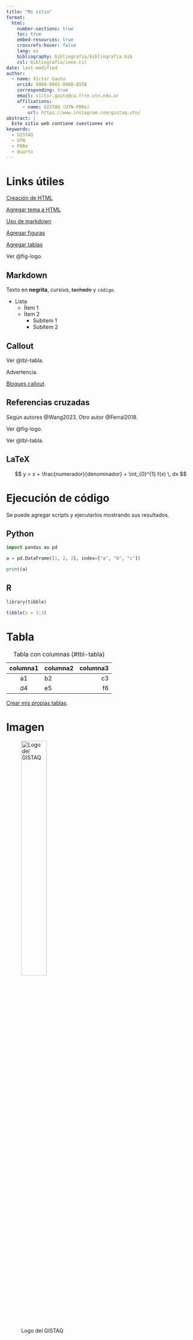 ```yaml
---
title: "Mi sitio"
format: 
  html:
    number-sections: true
    toc: true
    embed-resources: true
    crossrefs-hover: false
    lang: es
    bibliography: bibliografia/bibliografia.bib
    csl: bibliografia/ieee.csl
date: last-modified
author:
  - name: Víctor Gauto
    orcid: 0000-0001-9960-8558
    corresponding: true
    email: victor.gauto@ca.frre.utn.edu.ar
    affiliations:
      - name: GISTAQ (UTN-FRRe)
        url: https://www.instagram.com/gistaq.utn/
abstract: |
  Este sitio web contiene cuestiones etc
keywords:
  - GISTAQ
  - UTN
  - FRRe
  - Quarto
---
```


# Links útiles

[Creación de HTML](https://quarto.org/docs/output-formats/html-basics.html)

[Agregar tema a HTML](https://quarto.org/docs/output-formats/html-themes.html)

[Uso de markdown](https://quarto.org/docs/authoring/markdown-basics.html)

[Agregar figuras](https://quarto.org/docs/authoring/figures.html)

[Agregar tablas](https://quarto.org/docs/authoring/tables.html)

Ver @fig-logo.

## Markdown

Texto en **negrita**, *cursiva*, ~~tachado~~ y `código`.

* Lista
  - Ítem 1
  - Ítem 2
    + Subítem 1
    + Subítem 2

## Callout

Ver @tbl-tabla.

::: {.callout-warning}

Advertencia.

:::

::: {.callout-note}

[Bloques callout](https://quarto.org/docs/authoring/callouts.html).

:::

## Referencias cruzadas

Según autores @Wang2023. Otro autor @Ferral2018.

Ver @fig-logo.

Ver @tbl-tabla.

## LaTeX

$$
y = x + \frac{numerador}{denominador} + \int_{0}^{1} f(x) \, dx
$$


# Ejecución de código

Se puede agregar scripts y ejecutarlos mostrando sus resultados.

## Python

```python
import pandas as pd

a = pd.DataFrame([1, 2, 3], index=["a", "b", "c"])

print(a)
```

## R

```r
library(tibble)

tibble(x = 1:3)
```

# Tabla

| columna1 | columna2 | columna3 |
|:-:|:--|--:|
| a1 | b2 | c3 |
| d4 | e5 | f6 |

: Tabla con columnas {#tbl-tabla}

[Crear mis propias tablas](https://www.tablesgenerator.com/markdown_tables).

# Imagen

![Logo del GISTAQ](img/logo-gistaq.png){width=40% #fig-logo}
